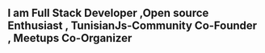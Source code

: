<AuthorBanner />

I am Full Stack Developer ,Open source Enthusiast , TunisianJs-Community Co-Founder , Meetups Co-Organizer
---

<FeedSearch />
<Tags />
<FeedItems />

